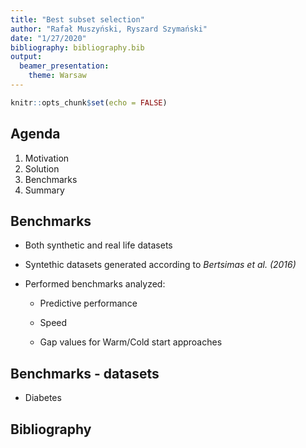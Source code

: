 ```yaml
---
title: "Best subset selection"
author: "Rafał Muszyński, Ryszard Szymański"
date: "1/27/2020"
bibliography: bibliography.bib
output: 
  beamer_presentation:
    theme: Warsaw
---
```


```r
knitr::opts_chunk$set(echo = FALSE)
```

## Agenda

1. Motivation
2. Solution
3. Benchmarks
4. Summary

## Benchmarks

- Both synthetic and real life datasets

- Syntethic datasets generated according to *Bertsimas et al. (2016)*

- Performed benchmarks analyzed:

  - Predictive performance
  
  - Speed
  
  - Gap values for Warm/Cold start approaches
  
## Benchmarks - datasets

- Diabetes

## Bibliography